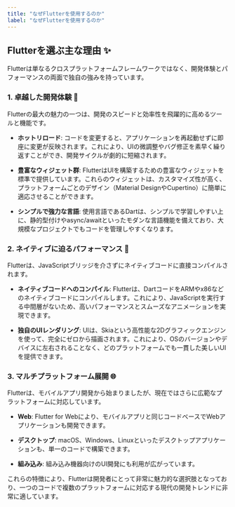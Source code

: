 ```yaml
---
title: "なぜFlutterを使用するのか"
label: "なぜFlutterを使用するのか"
---
```


## Flutterを選ぶ主な理由 ✨
Flutterは単なるクロスプラットフォームフレームワークではなく、開発体験とパフォーマンスの両面で独自の強みを持っています。

### 1. 卓越した開発体験 🚀
Flutterの最大の魅力の一つは、開発のスピードと効率性を飛躍的に高めるツールと機能です。

- **ホットリロード**: コードを変更すると、アプリケーションを再起動せずに即座に変更が反映されます。これにより、UIの微調整やバグ修正を素早く繰り返すことができ、開発サイクルが劇的に短縮されます。

- **豊富なウィジェット群**: FlutterはUIを構築するための豊富なウィジェットを標準で提供しています。これらのウィジェットは、カスタマイズ性が高く、プラットフォームごとのデザイン（Material DesignやCupertino）に簡単に適応させることができます。

- **シンプルで強力な言語**: 使用言語であるDartは、シンプルで学習しやすい上に、静的型付けやasync/awaitといったモダンな言語機能を備えており、大規模なプロジェクトでもコードを管理しやすくなります。

### 2. ネイティブに迫るパフォーマンス 💪
Flutterは、JavaScriptブリッジを介さずにネイティブコードに直接コンパイルされます。

- **ネイティブコードへのコンパイル**: Flutterは、DartコードをARMやx86などのネイティブコードにコンパイルします。これにより、JavaScriptを実行する中間層がないため、高いパフォーマンスとスムーズなアニメーションを実現できます。

- **独自のUIレンダリング**: UIは、Skiaという高性能な2Dグラフィックエンジンを使って、完全にゼロから描画されます。これにより、OSのバージョンやデバイスに左右されることなく、どのプラットフォームでも一貫した美しいUIを提供できます。

### 3. マルチプラットフォーム展開 🌐
Flutterは、モバイルアプリ開発から始まりましたが、現在ではさらに広範なプラットフォームに対応しています。

- **Web**: Flutter for Webにより、モバイルアプリと同じコードベースでWebアプリケーションも開発できます。

- **デスクトップ**: macOS、Windows、Linuxといったデスクトップアプリケーションも、単一のコードで構築できます。

- **組み込み**: 組み込み機器向けのUI開発にも利用が広がっています。

これらの特徴により、Flutterは開発者にとって非常に魅力的な選択肢となっており、一つのコードで複数のプラットフォームに対応する現代の開発トレンドに非常に適しています。